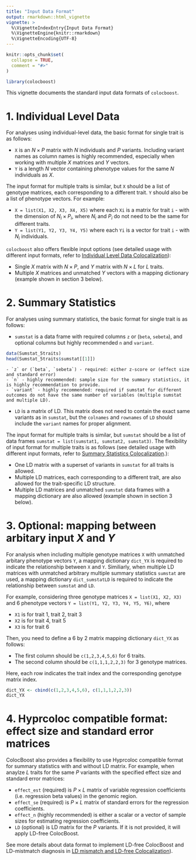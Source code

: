```yaml
---
title: "Input Data Format"
output: rmarkdown::html_vignette
vignette: >
  %\VignetteIndexEntry{Input Data Format}
  %\VignetteEngine{knitr::rmarkdown}
  %\VignetteEncoding{UTF-8}
---
```


```r
knitr::opts_chunk$set(
  collapse = TRUE,
  comment = "#>"
)
```

```r
library(colocboost)
```

This vignette documents the standard input data formats of `colocboost`.

# 1. Individual Level Data

For analyses using individual-level data, the basic format for single trait is as follows:

- `X` is an $N \times P$ matrix with $N$ individuals and $P$ variants. Including variant names as column names is highly recommended, especially when working with multiple $X$ matrices and $Y$ vectors.
- `Y` is a length $N$ vector containing phenotype values for the same $N$ individuals as $X$.

The input format for multiple traits is similar, but `X` should be a list of genotype matrices, each corresponding to a different trait. 
`Y` should also be a list of phenotype vectors. 
For example:

- `X = list(X1, X2, X3, X4, X5)` where each `Xi` is a matrix for trait `i` - with the dimension of $N_i \times P_i$, where $N_i$ and $P_i$ do not need to be the same for different traits.
- `Y = list(Y1, Y2, Y3, Y4, Y5)` where each `Yi` is a vector for trait `i` - with $N_i$ individuals.


`colocboost` also offers flexible input options (see detailed usage with different input formats, 
refer to [Individual Level Data Colocalization](https://statfungen.github.io/colocboost/articles/Individual_Level_Colocalization.html)):

- Single $X$ matrix with $N \times P$, and $Y$ matrix with $N \times L$ for $L$ traits.
- Multiple $X$ matrices and unmatched $Y$ vectors with a mapping dictionary (example shown in section 3 below).


# 2. Summary Statistics

For analyses using summary statistics, the basic format for single trait is as follows:

- `sumstat` is a data frame with required columns `z` or (`beta`, `sebeta`), and optional columns but highly recommended `n` and `variant`.
```r
data(Sumstat_5traits)
head(Sumstat_5traits$sumstat[[1]])
```

    - `z` or (`beta`, `sebeta`) - required: either z-score or (effect size and standard error)
    - `n` - highly recommended: sample size for the summary statistics, it is highly recommendation to provide.
    - `variant` - highly recommended: required if sumstat for different outcomes do not have the same number of variables (multiple sumstat and multiple LD).


- `LD` is a matrix of LD. This matrix does not need to contain the exact same variants as in `sumstat`, but the `colnames` and `rownames` of `LD` should include the `variant` names for proper alignment.

The input format for multiple traits is similar, but `sumstat` should be a list of data frames `sumstat = list(sumstat1, sumstat2, sumstat3)`. 
The flexibility of input format for multiple traits is as follows (see detailed usage with different input formats, 
refer to [Summary Statistics Colocalization](https://statfungen.github.io/colocboost/articles/Summary_Level_Colocalization.html).):

- One LD matrix with a superset of variants in `sumstat` for all traits is allowed.
- Multiple LD matrices, each corresponding to a different trait, are also allowed for the trait-specific LD structure.
- Multiple LD matrices and unmatched `sumstat` data frames with a mapping dictionary are also allowed (example shown in section 3 below).  



# 3. Optional: mapping between arbitary input $X$ and $Y$

For analysis when including multiple genotype matrices `X` with unmatched arbitary phenotype vectors `Y`, 
a mapping dictionary `dict_YX` is required to indicate the relationship between `X` and `Y`.
Similiarly, when multiple LD matrices with unmatched arbitrary multiple summary statistics `sumstat` are used,
a mapping dictionary `dict_sumstatLD` is required to indicate the relationship between `sumstat` and `LD`.

For example, considering three genotype matrices `X = list(X1, X2, X3)` and 6 phenotype vectors `Y = list(Y1, Y2, Y3, Y4, Y5, Y6)`, where

- `X1` is for trait 1, trait 2, trait 3
- `X2` is for trait 4, trait 5
- `X3` is for trait 6

Then, you need to define a 6 by 2 matrix mapping dictionary `dict_YX` as follows: 

- The first column should be `c(1,2,3,4,5,6)` for 6 traits. 
- The second column should be `c(1,1,1,2,2,3)` for 3 genotype matrices.

Here, each row indicates the trait index and the corresponding genotype matrix index.

```r
dict_YX <- cbind(c(1,2,3,4,5,6), c(1,1,1,2,2,3))
dict_YX
```


# 4. Hyprcoloc compatible format: effect size and standard error matrices

ColocBoost also provides a flexibility to use Hyprcoloc compatible format for summary statistics with and without LD matrix.
For example, when anaylze $L$ traits for the same $P$ variants with the specified effect size and standard error matrices:

- `effect_est` (required) is $P \times L$ matrix of variable regression coefficients (i.e. regression beta values) in the genomic region.
- `effect_se` (required) is $P \times L$ matrix of standard errors for the regression coefficients.
- `effect_n` (highly recommended) is either a scalar or a vector of sample sizes for estimating regression coefficients.
- `LD` (optional) is LD matrix for the $P$ variants. If it is not provided, it will apply LD-free ColocBoost.

See more details about data format to implement LD-free ColocBoost and LD-mistmatch diagnosis in [LD mismatch and LD-free Colocalization](https://statfungen.github.io/colocboost/articles/LD_Free_Colocalization.html)).

